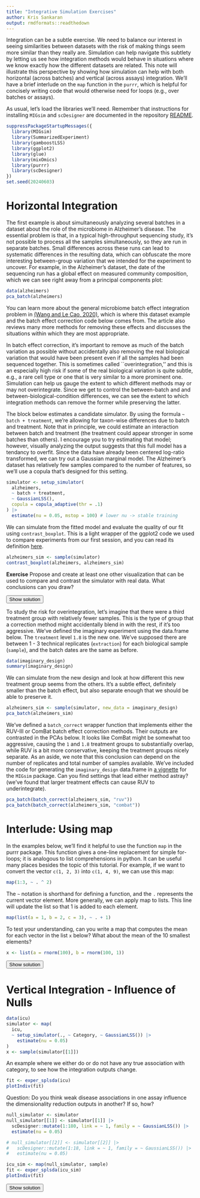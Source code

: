 ```yaml
---
title: "Integrative Simulation Exercises"
author: Kris Sankaran
output: rmdformats::readthedown
---
```


<script>
function myFunction(id) {
    var x = document.getElementById(id);
    if (x.style.display === "none") {
        x.style.display = "block";
    } else {
        x.style.display = "none";
    }
}
</script>
<style>
div .info {
  margin: auto;
  background-color: #EAF0FB;
  width: 95%;
  padding: 10px;
}
</style>

Integration can be a subtle exercise. We need to balance our interest in seeing
similarities between datasets with the risk of making things seem more similar
than they really are. Simulation can help navigate this subtlety by letting us
see how integration methods would behave in situations where we know exactly how
the different datasets are related. This note will illustrate this perspective
by showing how simulation can help with both horizontal (across batches) and
vertical (across assays) integration. We'll have a brief interlude on the `map`
function in the `purrr`, which is helpful for concisely writing code that would
otherwise need for loops (e.g., over batches or assays).

As usual, let's load the libraries we'll need. Remember that instructions for
installing `MIGsim` and `scDesigner` are documented in the repository
[README](https://github.com/krisrs1128/intro-to-simulation/).

```r
suppressPackageStartupMessages({
  library(MIGsim)
  library(SummarizedExperiment)
  library(gamboostLSS)
  library(ggplot2)
  library(glue)
  library(mixOmics)
  library(purrr)
  library(scDesigner)
})
set.seed(20240603)
```

# Horizontal Integration

The first example is about simultaneously analyzing several batches in a dataset
about the role of the microbiome in Alzheimer's disease. The essential problem
is that, in a typical high-throughput sequencing study, it's not possible to
process all the samples simultaneously, so they are run in separate batches.
Small differences across these runs can lead to systematic differences in the
resulting data, which can obfuscate the more interesting between-group variation
that we intended for the experiment to uncover. For example, in the Alzheimer's
dataset, the date of the sequencing run has a global effect on measured
community composition, which we can see right away from a principal components
plot:

```r
data(alzheimers)
pca_batch(alzheimers)
```

You can learn more about the general microbiome batch effect integration problem
in [(Wang and Le Cao, 2020)](https://doi.org/10.1093/bib/bbz105), which is where
this dataset example and the batch effect correction code below comes from. The
article also reviews many more methods for removing these effects and discusses
the situations within which they are most appropriate.

In batch effect correction, it's important to remove as much of the batch
variation as possible without accidentally also removing the real biological
variation that would have been present even if all the samples had been
sequenced together. This is sometimes called ``overintegration,'' and this is an
especially high risk if some of the real biological variation is quite subtle,
e.g., a rare cell type or one that is very similar to a more prominent one.
Simulation can help us gauge the extent to which different methods may or may
not overintegrate. Since we get to control the between-batch and and
between-biological-condition differences, we can see the extent to which
integration methods can remove the former while preserving the latter.

The block below estimates a candidate simulator. By using the formula `~ batch +
treatment`, we're allowing for taxon-wise differences due to batch and
treatment. Note that in principle, we could estimate an interaction between
batch and treatment (the treatment could appear stronger in some batches than
others). I encourage you to try estimating that model; however, visually
analyzing the output suggests that this full model has a tendancy to overfit.
Since the data have already been centered log-ratio transformed, we can try out
a Gaussian marginal model. The Alzheimer's dataset has relatively few samples
compared to the number of features, so we'll use a copula that's designed for
this setting.

```r
simulator <- setup_simulator(
  alzheimers,
  ~ batch + treatment,
  ~ GaussianLSS(),
  copula = copula_adaptive(thr = .1)
) |>
  estimate(nu = 0.05, mstop = 100) # lower nu -> stable training
```

We can simulate from the fitted model and evaluate the quality of our fit using
`contrast_boxplot`. This is a light wrapper of the ggplot2 code we used to
compare experiments from our first session, and you can read its definition
[here](https://github.com/krisrs1128/intro-to-simulation/blob/10fa498aea952684204b2f15c387a7983c30626d/MIGsim/R/plot.R#L26).

```r
alzheimers_sim <- sample(simulator)
contrast_boxplot(alzheimers, alzheimers_sim)
```

**Exercise** Propose and create at least one other visualization that can be
used to compare and contrast the simulator with real data. What conclusions can
you draw?

<button onclick="myFunction(&#39;q1&#39;)">
Show solution
</button>
::: {#q-vis style="display:none"}
There are many possible answers:
* Boxplots across taxa with different overall abundance levels.
* Analogous histograms or CDF plots, to show the entire distributions, rather than just summarized quantiles.
* Pair scatterplots, to see how well the bivariate relationships between taxa are preserved.
* Dimensionality reduction on the simulated data, to see how well it matches global structure in the original data.

We'll implement the last idea using PCA. This should be contrasted with the PCA
plot on the original data above. It's okay if the plot seems rotated relative to
the oiginal plot -- PCA is only unique up to rotation. The main characteristic
we're looking for is that the relative sizes of the batch and treatment effects
seem reasonaly well-preserved, since these will be the types of effects that our
later batch effect integration methods must be able to distinguish.

```r
pca_batch(alzheimers_sim)
```
:::

To study the risk for overintegration, let's imagine that there were a third
treatment group with relatively fewer samples. This is the type of group that a
correction method might accidentally blend in with the rest, if it's too
aggressive. We've defined the imaginary experiment using the data.frame below.
The `treatment` level `1.8` is the new one. We've supposed there are between 1 -
3 technical replicates (`extraction`) for each biological sample (`sample`), and
the batch dates are the same as before.

```r
data(imaginary_design)
summary(imaginary_design)
```

We can simulate from the new design and look at how different this new treatment
group seems from the others. It's a subtle effect, definitely smaller than the
batch effect, but also separate enough that we should be able to preserve it.

```r
alzheimers_sim <- sample(simulator, new_data = imaginary_design)
pca_batch(alzheimers_sim)
```

We've defined a `batch_correct` wrapper function that implements either the
RUV-III or ComBat batch effect correction methods. Their outputs are contrasted
in the PCAs below. It looks like ComBat might be somewhat too aggressive,
causing the `1` and `1.8` treatment groups to substantially overlap, while RUV
is a bit more conservative, keeping the treatment groups nicely separate. As an
aside, we note that this conclusion can depend on the number of replicates and
total number of samples available. We've included the code for generating the
`imaginary_design` data.frame in [a vignette](https://github.com/krisrs1128/intro-to-simulation/blob/10fa498aea952684204b2f15c387a7983c30626d/MIGsim/vignettes/process-integration.Rmd#L76)
for the `MIGsim` package. Can you find settings that lead either method astray?
(we've found that larger treatment effects can cause RUV to underintegrate).

```r
pca_batch(batch_correct(alzheimers_sim, "ruv"))
pca_batch(batch_correct(alzheimers_sim, "combat"))
```

# Interlude: Using map

In the examples below, we'll find it helpful to use the function `map` in the
purrr package. This function gives a one-line replacement for simple for-loops;
it is analogous to list comprehensions in python. It can be useful many places
besides the topic of this tutorial. For example, if we want to convert the
vector `c(1, 2, 3)` into `c(1, 4, 9)`, we can use this map:
```r
map(1:3, ~ . ^ 2)
```
The `~` notation is shorthand for defining a function, and the `.` represents
the current vector element.  More generally, we can apply map to lists. This
line will update the list so that 1 is added to each element.
```r
map(list(a = 1, b = 2, c = 3), ~ . + 1)
```

To test your understanding, can you write a map that computes the mean for each
vector in the list `x` below? What about the mean of the 10 smallest elements?
```r
x <- list(a = rnorm(100), b = rnorm(100, 1))
```
<button onclick="myFunction(&#39;q1&#39;)">
Show solution
</button>
::: {#q-map style="display:none"}
```r
purrr::map(x, mean)
purrr::map(x, ~ mean(sort(.)[1:10]))
```
:::

# Vertical Integration - Influence of Nulls

```r
data(icu)
simulator <- map(
  icu,
  ~ setup_simulator(., ~ Category, ~ GaussianLSS()) |>
    estimate(nu = 0.05)
)
x <- sample(simulator[[1]])
```

An example where we either do or do not have any true association with category,
to see how the integration outputs change.

```r
fit <- exper_splsda(icu)
plotIndiv(fit)
```

Question: Do you think weak disease associations in one assay influence the
dimensionality reduction outputs in another? If so, how?

```r
null_simulator <- simulator
null_simulator[[1]] <- simulator[[1]] |>
  scDesigner::mutate(1:180, link = ~ 1, family = ~ GaussianLSS()) |>
  estimate(nu = 0.05)

# null_simulator[[2]] <- simulator[[2]] |>
#   scDesigner::mutate(1:18, link = ~ 1, family = ~ GaussianLSS()) |>
#   estimate(nu = 0.05)
```

```r
icu_sim <- map(null_simulator, sample)
fit <- exper_splsda(icu_sim)
plotIndiv(fit)
```

<button onclick="myFunction(&#39;q1&#39;)">
Show solution
</button>
::: {#q-spls style="display:none"}
:::